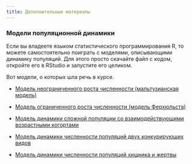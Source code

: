 ```yaml
---
title: Дополнительные материалы 
---
```


### Модели популяционной динамики

Если вы владеете языком статистического программирования R, то можете самостоятельно поиграть с моделями, описывающими динамику популяций. Для этого просто скачайте файл с кодом, откройте его в RStudio и запустите его целиком. 

Вот  модели, о которых шла речь в курсе.

- [Модель неограниченного роста численности (мальтузианская модель)](Models/Maltusian growth.R)

- [Модель ограниченного роста численности (модель Ферхюльста)](Models/Logistic dynamics.R)

- [Модель динамики сложной популяции со взаимодействующими возрастными когортами](Models/Dynamycs of filterfeeding mussels.R)

- [Модель динамики численности популяций двух конкурирующих видов](Models/Competition.R)

- [Модель динамики численности популяций хищника и жертвы](Models/Predator_prey.R)  

